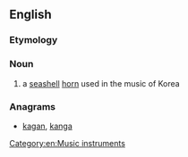 ==English==

===Etymology===
{{etyl|ko}} {{term|나각|lang=ko|sc=Hang}}

===Noun===
{{en-noun|?}}

# a [[seashell]] [[horn]] used in the music of Korea

===Anagrams===
* [[kagan#English|kagan]], [[kanga#English|kanga]]

[[Category:en:Music instruments]]